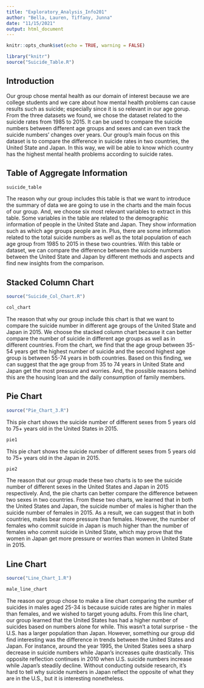 ```yaml
---
title: "Exploratory_Analysis_Info201"
author: "Bella, Lauren, Tiffany, Junna"
date: "11/15/2021"
output: html_document
---
```


```r
knitr::opts_chunk$set(echo = TRUE, warning = FALSE)
```

```r
library("knitr")
source("Suicide_Table.R")
```

## Introduction
Our group chose mental health as our domain of interest because we are college
students and we care about how mental health problems can cause results such as suicide;
especially since it is so relevant in our age gorup. From the three datasets we found, we 
chose the dataset related to the suicide rates from 1985 to 2015. It can 
be used to compare the suicide numbers between different age groups and sexes 
and can even track the suicide numbers' changes over years.
Our group's main focus on this dataset is to compare the difference in suicide 
rates in two countries, the United State and Japan. In this way, we will be able 
to know which country has the highest mental health problems according to suicide rates. 


## Table of Aggregate Information
```r
suicide_table
```

The reason why our group includes this table is that we want to introduce the 
summary of data we are going to use in the charts and the main focus of our group.
And, we choose six most relevant variables to extract in this table. Some variables 
in the table are related to the demographic information of people in the United State 
and Japan. They show information such as which age groups people are in. Plus, there
are some information related to the total suicide numbers as well as the total population of 
each age group from 1985 to 2015 in these two countries. With this table or dataset, we 
can compare the difference between the suicide numbers between the United State 
and Japan by different methods and aspects and find new insights from the comparison.



## Stacked Column Chart
```r
source("Suicide_Col_Chart.R")
```

```r
col_chart
```

The reason that why our group include this chart is that we want to compare the
suicide number in different age groups of the United State and Japan in 2015. We 
choose the stacked column chart because it can better compare the number of 
suicide in different age groups as well as in different countries.
From the chart, we find that the age group between 35-54 years get the highest
number of suicide and the second highest age group is between 55-74 years in both
countries. Based on this finding, we can suggest that the age group from 35 to 74 
years in United State and Japan get the most pressure and worries. And, the possible 
reasons behind this are the housing loan and the daily consumption of family members.



## Pie Chart
```r
source("Pie_Chart_3.R")
```

This pie chart shows the suicide number of different sexes from 5 years old to 75+ years old in the United States in 2015.

```r
pie1
```

This pie chart shows the suicide number of different sexes from 5 years old to 75+ years old in the Japan in 2015.

```r
pie2
```

The reason that our group made these two charts is to see the suicide number 
of different sexes in the United States and Japan in 2015 respectively. And, the
pie charts can better compare the difference between two sexes in two countries.
From these two charts, we learned that in both the United States and Japan, the 
suicide number of males is higher than the suicide number of females in 2015. As a 
result, we can suggest that in both countries, males bear more pressure than females.
However, the number of females who commit suicide in Japan is much higher than the number of 
females who commit suicide in United State, which may prove that the women in 
Japan get more pressure or worries than women in United State in 2015. 



## Line Chart
```r
source("Line_Chart_1.R")
```

```r
male_line_chart
```


The reason our group chose to make a line chart comparing the number of suicides 
in males aged 25-34 is because suicide rates are higher in males than females, and 
we wished to target young adults. From this line chart, our group learned that the 
United States has had a higher number of suicides based on numbers alone for while. 
This wasn't a total surprise - the U.S. has a larger population than Japan. However,
something our group did find interesting was the difference in trends between the 
United States and Japan. For instance, around the year 1995, the United States sees 
a sharp decrease in suicide numbers while Japan's increases quite drastically. This 
opposite reflection continues in 2010 when U.S. suicide numbers increase while Japan's 
steadily decline. Without conducting outside research, it's hard to tell why suicide 
numbers in Japan reflect the opposite of what they are in the U.S., but it is interesting nonetheless. 
